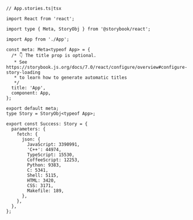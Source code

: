 ```tsx
// App.stories.ts|tsx

import React from 'react';

import type { Meta, StoryObj } from '@storybook/react';

import App from './App';

const meta: Meta<typeof App> = {
  /* 👇 The title prop is optional.
   * See https://storybook.js.org/docs/7.0/react/configure/overview#configure-story-loading
   * to learn how to generate automatic titles
   */
  title: 'App',
  component: App,
};

export default meta;
type Story = StoryObj<typeof App>;

export const Success: Story = {
  parameters: {
    fetch: {
      json: {
        JavaScript: 3390991,
        'C++': 44974,
        TypeScript: 15530,
        CoffeeScript: 12253,
        Python: 9383,
        C: 5341,
        Shell: 5115,
        HTML: 3420,
        CSS: 3171,
        Makefile: 189,
      },
    },
  },
};
```
